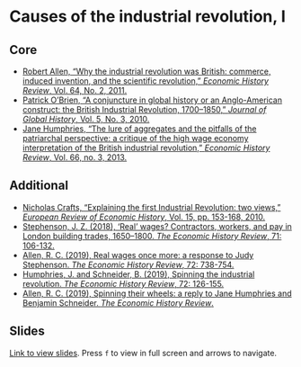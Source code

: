 # Causes of the industrial revolution, I

## Core

+ [Robert Allen, "Why the industrial revolution was British: commerce, induced invention, and the scientific revolution," *Economic History Review*, Vol. 64, No. 2, 2011.]( https://doi.org/10.1111/j.1468-0289.2010.00532.x)
+ [Patrick O'Brien, "A conjuncture in global history or an Anglo-American construct: the British Industrial Revolution, 1700–1850," *Journal of Global History*, Vol. 5, No. 3, 2010.]( https://doi.org/10.1017/S1740022810000240)
+ [Jane Humphries, "The lure of aggregates and the pitfalls of the patriarchal perspective: a critique of the high wage economy interpretation of the British industrial revolution," *Economic History Review*, Vol. 66, no. 3, 2013.]( https://doi.org/10.1111/j.1468-0289.2012.00663.x)

## Additional

+ [Nicholas Crafts, "Explaining the first Industrial Revolution: two views," *European Review of Economic History*, Vol. 15, pp. 153-168, 2010.](https://doi.org/10.1017/S1361491610000201)
+ [Stephenson, J. Z. (2018), ‘Real’ wages? Contractors, workers, and pay in London building trades, 1650–1800. *The Economic History Review*, 71: 106-132.]( https://doi.org/10.1111/ehr.12491) 
+ [Allen, R. C. (2019), Real wages once more: a response to Judy Stephenson. *The Economic History Review*, 72: 738-754.](https://doi.org/10.1111/ehr.12663){target="_blank"}
+ [Humphries, J. and Schneider, B. (2019), Spinning the industrial revolution. *The Economic History Review*, 72: 126-155.](https://doi.org/10.1111/ehr.12693)
+ [Allen, R. C. (2019), Spinning their wheels: a reply to Jane Humphries and Benjamin Schneider. *The Economic History Review*.](https://doi.org/10.1111/ehr.12850)

## Slides

[Link to view slides](https://gabrielfgm.github.io/beh-slides/06_causes_IR.html#1). Press `f` to view in full screen and arrows to navigate.